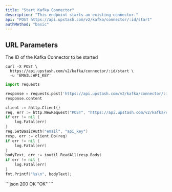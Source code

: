 ```yaml
---
title: "Start Kafka Connector"
description: "This endpoint starts an existing connector."
api: "POST https://api.upstash.com/v2/kafka/connector/:id/start"
authMethod: "basic"
---
```




## URL Parameters

<ParamField path="id" type="string" required>
The ID of the Kafka Connector to be started
</ParamField>

<RequestExample>

```shell curl
curl -X POST \
  https://api.upstash.com/v2/kafka/connector/:id/start \
  -u 'EMAIL:API_KEY'
```

```python Python
import requests

response = requests.post('https://api.upstash.com/v2/kafka/connector/:id/start', auth=('EMAIL', 'API_KEY'))
response.content
```

```go Go
client := &http.Client{}
req, err := http.NewRequest("POST", "https://api.upstash.com/v2/kafka/connector/:id/start", nil)
if err != nil {
    log.Fatal(err)
}
req.SetBasicAuth("email", "api_key")
resp, err := client.Do(req)
if err != nil {
    log.Fatal(err)
}
bodyText, err := ioutil.ReadAll(resp.Body)
if err != nil {
    log.Fatal(err)
}
fmt.Printf("%s\n", bodyText);
```

</RequestExample>

<ResponseExample>
```json 200 OK
"OK"
```
</ResponseExample>
